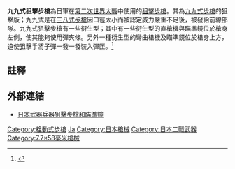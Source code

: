 '''九九式狙擊步槍'''為日軍在[[第二次世界大戰|第二次世界大戰]]中使用的[[狙擊步槍|狙擊步槍]]。其為[[九九式步槍|九九式步槍]]的狙擊版；九九式是在[[三八式步槍|三八式步槍]]因口徑太小而被認定威力嚴重不足後，被發給前線部隊。九九式狙擊步槍有一些衍生型；其中有一些衍生型的直槍機與瞄準鏡位於槍身左側，使其能夠使用彈夾條。另外一種衍生型的彎曲槍機及瞄準鏡位於槍身上方，迫使狙擊手將子彈一發一發裝入彈匣。<ref>{{Cite web |url=http://world.guns.ru/rifle/rfl22-e.htm |title=Modern Firearms - Arisaka 38 and 99 |accessdate=2010-08-26 |archive-date=2010-08-19 |archive-url=https://web.archive.org/web/20100819110424/http://world.guns.ru/rifle/rfl22-e.htm |dead-url=yes }}</ref>

==註釋==
{{reflist}}

== 外部連結 ==
* [https://web.archive.org/web/20110518155824/http://japaneseweapons.net/gunyojyu/sogeki/index.htm 日本武器兵器狙擊步槍和瞄準鏡]{{ja}}

{{第二次世界大戰日本步兵火器}}

[[Category:栓動式步槍|Category:栓動式步槍]]
[[Category:狙擊步槍|Ja]]
[[Category:日本槍械|Category:日本槍械]]
[[Category:日本二戰武器|Category:日本二戰武器]]
[[Category:7.7×58毫米槍械|Category:7.7×58毫米槍械]]